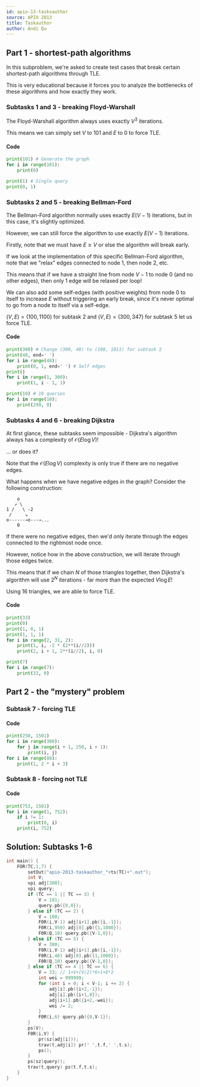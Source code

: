 ```yaml
---
id: apio-13-tasksauthor
source: APIO 2013
title: Taskauthor
author: Andi Qu
---
```


## Part 1 - shortest-path algorithms

In this subproblem, we're asked to create test cases that break certain
shortest-path algorithms through TLE.

This is very educational because it forces you to analyze the bottlenecks of
these algorithms and how exactly they work.

### Subtasks 1 and 3 - breaking Floyd-Warshall

The Floyd-Warshall algorithm always uses exactly $V^3$ iterations.

This means we can simply set $V$ to 101 and $E$ to 0 to force TLE.

#### Code

```py
print(101) # Generate the graph
for i in range(101):
	print(0)

print(1) # Single query
print(0, 1)
```

### Subtasks 2 and 5 - breaking Bellman-Ford

The Bellman-Ford algorithm normally uses exactly $E(V - 1)$ iterations, but in
this case, it's slightly optimized.

However, we can still force the algorithm to use exactly $E(V - 1)$ iterations.

Firstly, note that we must have $E \geq V$ or else the algorithm will break
early.

If we look at the implementation of this specific Bellman-Ford algorithm, note
that we "relax" edges connected to node 1, then node 2, etc.

This means that if we have a straight line from node $V - 1$ to node 0 (and no
other edges), then only 1 edge will be relaxed per loop!

We can also add some self-edges (with positive weights) from node 0 to itself to
increase $E$ without triggering an early break, since it's never optimal to go
from a node to itself via a self-edge.

$(V, E) = (100, 1100)$ for subtask 2 and $(V, E) = (300, 347)$ for subtask 5 let
us force TLE.

#### Code

```py
print(300) # Change (300, 48) to (100, 1011) for subtask 2
print(48, end=' ')
for i in range(48):
	print(0, 1, end=' ') # Self edges
print()
for i in range(1, 300):
	print(1, i - 1, 1)

print(10) # 10 queries
for i in range(10):
	print(299, 0)
```

### Subtasks 4 and 6 - breaking Dijkstra

At first glance, these subtasks seem impossible - Dijkstra's algorithm always
has a complexity of $\mathcal{O}(E \log V)$!

... or does it?

Note that the $\mathcal{O}(E \log V)$ complexity is only true if there are no
negative edges.

What happens when we have negative edges in the graph? Consider the following
construction:

```
    o
   ↗ \
1 /   \ -2
 /     ↘
o------→o---→...
    0
```

If there were no negative edges, then we'd only iterate through the edges
connected to the rightmost node once.

However, notice how in the above construction, we will iterate through those
edges twice.

This means that if we chain $N$ of those triangles together, then Dijkstra's
algorithm will use $2^N$ iterations - far more than the expected $V \log E$!

Using 16 triangles, we are able to force TLE.

#### Code

```py
print(33)
print(0)
print(1, 0, 1)
print(1, 1, 1)
for i in range(2, 31, 2):
	print(1, i, -2 * (2**(i//2)))
	print(2, i + 1, 2**(i//2), i, 0)

print(7)
for i in range(7):
	print(32, 0)
```

## Part 2 - the "mystery" problem

### Subtask 7 - forcing TLE

<IncompleteSection />

#### Code

```py
print(250, 1501)
for i in range(300):
	for j in range(i + 1, 250, i + 1):
		print(i, j)
for i in range(88):
	print(1, 2 * i + 3)
```

### Subtask 8 - forcing not TLE

<IncompleteSection />

#### Code

```py
print(753, 1501)
for i in range(1, 752):
	if i != 1:
		print(0, i)
	print(i, 752)
```

<LanguageSection>

<CPPSection>

## Solution: Subtasks 1-6

```cpp
int main() {
	FOR(TC,1,7) {
		setOut("apio-2013-taskauthor_"+ts(TC)+".out");
		int V;
		vpi adj[300];
		vpi query;
		if (TC == 1 || TC == 3) {
			V = 101;
			query.pb({0,0});
		} else if (TC == 2) {
			V = 100;
			F0R(i,V-1) adj[i+1].pb({i,-1});
			F0R(i,950) adj[0].pb({1,1000});
			F0R(Q,10) query.pb({V-1,0});
		} else if (TC == 5) {
			V = 300;
			F0R(i,V-1) adj[i+1].pb({i,-1});
			F0R(i,40) adj[0].pb({1,1000});
			F0R(Q,10) query.pb({V-1,0});
		} else if (TC == 4 || TC == 6) {
			V = 33; // 1+V+(V/2)*6+1+6*2
			int wei = 999999;
			for (int i = 0; i < V-1; i += 2) {
				adj[i].pb({i+2,-1});
				adj[i].pb({i+1,0});
				adj[i+1].pb({i+2,-wei});
				wei /= 2;
			}
			F0R(i,6) query.pb({0,V-1});
		}
		ps(V);
		F0R(i,V) {
			pr(sz(adj[i]));
			trav(t,adj[i]) pr(' ',t.f,' ',t.s);
			ps();
		}
		ps(sz(query));
		trav(t,query) ps(t.f,t.s);
	}
}
```

</CPPSection>

<JavaSection>

</JavaSection>

<PySection>

</PySection>

</LanguageSection>
